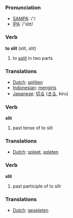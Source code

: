 === Pronunciation ===
*[[w:SAMPA|SAMPA]]: /'/
*[[w:IPA|IPA]]: /'slɪt/

=== Verb ===

'''to slit''' (slit, slit)

# to [[split]] in two parts

=== Translations ===
*[[Dutch]]: [[splijten]]
*[[Indonesian]]: [[iris|mengiris]]
*[[Japanese]]: [[切る]] ([[きる]], kiru)

=== Verb ===

'''slit'''

# past tense of to slit

=== Translations ===
*[[Dutch]]: [[spleet]], [[spleten]]

=== Verb ===

'''slit'''

# past participle of to slit

=== Translations ===
*[[Dutch]]: [[gespleten]]